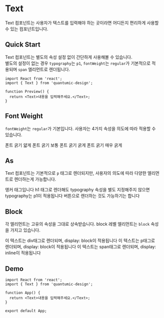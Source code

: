 
<Meta title="components/Text" components={Text} />

# Text

Text 컴포넌트는 사용자가 텍스트를 입력해야 하는 곳이라면 어디든지 편리하게 사용할 수 있는 컴포넌트입니다.

## Quick Start

Text 컴포넌트는 별도의 속성 설정 없이 간단하게 사용해볼 수 있습니다. <br />
별도의 설정이 없는 경우
`typography`는 `p1`, `fontWeight`는 `regular`가 기본적으로 적용되며
`span` 엘리먼트로 렌더됩니다.

```tsx
import React from 'react';
import { Text } from 'quantumic-design';

function Preview() {
  return <Text>내용을 입력해주세요.</Text>;
}
```

## Font Weight

`fontWeight`는 `regular`가 기본입니다. 사용자는 4가지 속성을 의도에 따라 적용할 수 있습니다.

<Canvas>
  <Story name="Font Weight">
    <Text as="p" weight={200}>
      폰트 굵기 얇게
    </Text>
    <Text as="p">폰트 굵기 보통</Text>
    <Text as="p" weight={600}>
      폰트 굵기 굵게
    </Text>
    <Text as="p" weight={800}>
      폰트 굵기 매우 굵게
    </Text>
  </Story>
</Canvas>

## As

Text 컴포넌트는 기본적으로 `p` 태그로 렌더되지만,
사용자의 의도에 따라 다양한 엘리먼트로 렌더하는게 가능합니다.

<Canvas>
  <Story name="As">
    <Text as="a" href="https://github.com" target="blank">
      앵커 태그입니다
    </Text>
    <Text as="h1">
      h1 태그로 렌더해도 typography 속성을 별도 지정해주지 않으면 typography는 p1이 적용됩니다
    </Text>
    <Text as="button">버튼으로 렌더하는 것도 가능하기는 합니다</Text>
  </Story>
</Canvas>

## Block

각 엘리먼트는 고유의 속성을 그대로 상속받습니다. block 레벨 엘리먼트는 `block` 속성을 가지고 있습니다.

<Canvas>
  <Story name="Block">
    <Text as="div">이 텍스트는 div태그로 렌더되며, display: block이 적용됩니다</Text>
    <Text>이 텍스트는 p태그로 렌더되며, display: block이 적용됩니다</Text>
    <Text as="span">이 텍스트는 span태그로 렌더되며, display: inline이 적용됩니다</Text>
  </Story>
</Canvas>

## Demo

```tsx codesandbox=lubycon
import React from 'react';
import { Text } from 'quantumic-design';

function App() {
  return <Text>내용을 입력해주세요.</Text>;
}

export default App;
```
